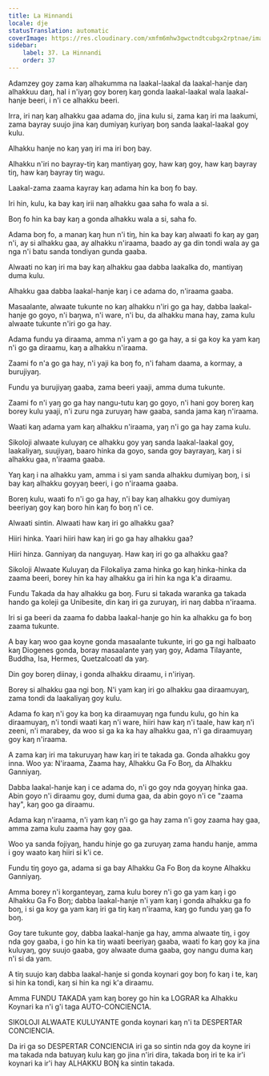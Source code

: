 ```yaml
---
title: La Hinnandi
locale: dje
statusTranslation: automatic
coverImage: https://res.cloudinary.com/xmfm6mhw3gwctndtcubgx2rptnae/image/upload/v1740337243/small_cover_educacion_fundamental_a051170f1c.webp
sidebar:
    label: 37. La Hinnandi
    order: 37
---
```

Adamzey goy zama kaŋ alhakumma na laakal-laakal da laakal-hanje daŋ alhakkuu daŋ, hal i n'iyaŋ goy boreŋ kaŋ gonda laakal-laakal wala laakal-hanje beeri, i n'i ce alhakku beeri.

Irra, iri naŋ kaŋ alhakku gaa adama do, jina kulu si, zama kaŋ iri ma laakumi, zama bayray suujo jina kaŋ dumiyaŋ kuriyaŋ boŋ sanda laakal-laakal goy kulu.

Alhakku hanje no kaŋ yaŋ iri ma iri boŋ bay.

Alhakku n'iri no bayray-tiŋ kaŋ mantiyaŋ goy, haw kaŋ goy, haw kaŋ bayray tiŋ, haw kaŋ bayray tiŋ wagu.

Laakal-zama zaama kayray kaŋ adama hin ka boŋ fo bay.

Iri hin, kulu, ka bay kaŋ irii naŋ alhakku gaa saha fo wala a si.

Boŋ fo hin ka bay kaŋ a gonda alhakku wala a si, saha fo.

Adama boŋ fo, a manaŋ kaŋ hun n'i tiŋ, hin ka bay kaŋ alwaati fo kaŋ ay gaŋ n'i, ay si alhakku gaa, ay alhakku n'iraama, baado ay ga din tondi wala ay ga nga n'i batu sanda tondiyan gunda gaaba.

Alwaati no kaŋ iri ma bay kaŋ alhakku gaa dabba laakalka do, mantiyaŋ duma kulu.

Alhakku gaa dabba laakal-hanje kaŋ i ce adama do, n'iraama gaaba.

Masaalante, alwaate tukunte no kaŋ alhakku n'iri go ga hay, dabba laakal-hanje go goyo, n'i baŋwa, n'i ware, n'i bu, da alhakku mana hay, zama kulu alwaate tukunte n'iri go ga hay.

Adama fundu ya diraama, amma n'i yam a go ga hay, a si ga koy ka yam kaŋ n'i go ga diraamu, kaŋ a alhakku n'iraama.

Zaami fo n'a go ga hay, n'i yaji ka boŋ fo, n'i faham daama, a kormay, a burujiyaŋ.

Fundu ya burujiyaŋ gaaba, zama beeri yaaji, amma duma tukunte.

Zaami fo n'i yaŋ go ga hay nangu-tutu kaŋ go goyo, n'i hani goy boreŋ kaŋ borey kulu yaaji, n'i zuru nga zuruyaŋ haw gaaba, sanda jama kaŋ n'iraama.

Waati kaŋ adama yam kaŋ alhakku n'iraama, yaŋ n'i go ga hay zama kulu.

Sikoloji alwaate kuluyaŋ ce alhakku goy yaŋ sanda laakal-laakal goy, laakaliyaŋ, suujiyaŋ, baaro hinka da goyo, sanda goy bayrayaŋ, kaŋ i si alhakku gaa, n'iraama gaaba.

Yaŋ kaŋ i na alhakku yam, amma i si yam sanda alhakku dumiyaŋ boŋ, i si bay kaŋ alhakku goyyaŋ beeri, i go n'iraama gaaba.

Boreŋ kulu, waati fo n'i go ga hay, n'i bay kaŋ alhakku goy dumiyaŋ beeriyaŋ goy kaŋ boro hin kaŋ fo boŋ n'i ce.

Alwaati sintin. Alwaati haw kaŋ iri go alhakku gaa?

Hiiri hinka. Yaari hiiri haw kaŋ iri go ga hay alhakku gaa?

Hiiri hinza. Ganniyaŋ da nanguyaŋ. Haw kaŋ iri go ga alhakku gaa?

Sikoloji Alwaate Kuluyaŋ da Filokaliya zama hinka go kaŋ hinka-hinka da zaama beeri, borey hin ka hay alhakku ga iri hin ka nga k'a diraamu.

Fundu Takada da hay alhakku ga boŋ. Furu si takada waranka ga takada hando ga koleji ga Unibesite, din kaŋ iri ga zuruyaŋ, iri naŋ dabba n'iraama.

Iri si ga beeri da zaama fo dabba laakal-hanje go hin ka alhakku ga fo boŋ zaama tukunte.

A bay kaŋ woo gaa koyne gonda masaalante tukunte, iri go ga ngi halbaato kaŋ Diogenes gonda, boray masaalante yaŋ yaŋ goy, Adama Tilayante, Buddha, Isa, Hermes, Quetzalcoatl da yaŋ.

Din goy boreŋ diinay, i gonda alhakku diraamu, i n'iriyaŋ.

Borey si alhakku gaa ngi boŋ. N'i yam kaŋ iri go alhakku gaa diraamuyaŋ, zama tondi da laakaliyaŋ goy kulu.

Adama fo kaŋ n'i goy ka boŋ ka diraamuyaŋ nga fundu kulu, go hin ka diraamuyaŋ, n'i tondi waati kaŋ n'i ware, hiiri haw kaŋ n'i taale, haw kaŋ n'i zeeni, n'i marabey, da woo si ga ka ka hay alhakku gaa, n'i ga diraamuyaŋ goy kaŋ n'iraama.

A zama kaŋ iri ma takuruyaŋ haw kaŋ iri te takada ga. Gonda alhakku goy inna. Woo ya: N'iraama, Zaama hay, Alhakku Ga Fo Boŋ, da Alhakku Ganniyaŋ.

Dabba laakal-hanje kaŋ i ce adama do, n'i go goy nda goyyaŋ hinka gaa. Abin goyo n'i diraamu goy, dumi duma gaa, da abin goyo n'i ce "zaama hay", kaŋ goo ga diraamu.

Adama kaŋ n'iraama, n'i yam kaŋ n'i go ga hay zama n'i goy zaama hay gaa, amma zama kulu zaama hay goy gaa.

Woo ya sanda fojiyaŋ, handu hinje go ga zuruyaŋ zama handu hanje, amma i goy waato kaŋ hiiri si k'i ce.

Fundu tiŋ goyo ga, adama si ga bay Alhakku Ga Fo Boŋ da koyne Alhakku Ganniyaŋ.

Amma borey n'i korganteyaŋ, zama kulu borey n'i go ga yam kaŋ i go Alhakku Ga Fo Boŋ; dabba laakal-hanje n'i yam kaŋ i gonda alhakku ga fo boŋ, i si ga koy ga yam kaŋ iri ga tiŋ kaŋ n'iraama, kaŋ go fundu yaŋ ga fo boŋ.

Goy tare tukunte goy, dabba laakal-hanje ga hay, amma alwaate tiŋ, i goy nda goy gaaba, i go hin ka tiŋ waati beeriyaŋ gaaba, waati fo kaŋ goy ka jina kuluyaŋ, goy suujo gaaba, goy alwaate duma gaaba, goy nangu duma kaŋ n'i si da yam.

A tiŋ suujo kaŋ dabba laakal-hanje si gonda koynari goy boŋ fo kaŋ i te, kaŋ si hin ka tondi, kaŋ si hin ka ngi k'a diraamu.

Amma FUNDU TAKADA yam kaŋ borey go hin ka LOGRAR ka Alhakku Koynari ka n'i g'i taga AUTO-CONCIENC1A.

SIKOLOJI ALWAATE KULUYANTE gonda koynari kaŋ n'i ta DESPERTAR CONCIENCIA.

Da iri ga so DESPERTAR CONCIENCIA iri ga so sintin nda goy da koyne iri ma takada nda batuyaŋ kulu kaŋ go jina n'iri dira, takada boŋ iri te ka ir'i koynari ka ir'i hay ALHAKKU BOŊ ka sintin takada.


